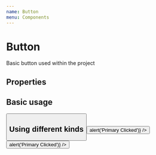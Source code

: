 ```yaml
---
name: Button
menu: Components
---
```



# Button

Basic button used within the project

## Properties

<Props of={Button} />

## Basic usage

<Playground>
  <Button kind="primary" title="Basic Usage" />
</Playground>

## Using different kinds

<Playground>
  <Button
    kind="primary"
    title="Primary Button"
    onClick={() => alert('Primary Clicked')}
  />
  <Button
    kind="secondary"
    title="Secondary Button"
    onClick={() => alert('Primary Clicked')}
  />
</Playground>
